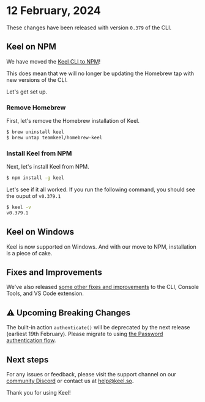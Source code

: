 
# 12 February, 2024

These changes have been released with version `0.379` of the CLI.

## Keel on NPM 

We have moved the [Keel CLI to NPM](https://www.npmjs.com/package/keel)!

This does mean that we will no longer be updating the Homebrew tap with new versions of the CLI.

Let's get set up.

### Remove Homebrew

First, let's remove the Homebrew installation of Keel.

```bash
$ brew uninstall keel
$ brew untap teamkeel/homebrew-keel
```

### Install Keel from NPM

Next, let's install Keel from NPM.

```bash
$ npm install -g keel
```

Let's see if it all worked.  If you run the following command, you should see the ouput of `v0.379.1`

```bash
$ keel -v
v0.379.1
```

## Keel on Windows

Keel is now supported on Windows. And with our move to NPM, installation is a piece of cake.

## Fixes and Improvements

We've also released [some other fixes and improvements](https://github.com/teamkeel/keel/releases/tag/v0.379.1) to the CLI, Console Tools, and VS Code extension.

## ⚠️ Upcoming Breaking Changes

The built-in action `authenticate()` will be deprecated by the next release (earliest 19th February). Please migrate to using [the Password authentication flow](/authentication/flows/password).

## Next steps

For any issues or feedback, please visit the support channel on our [community Discord](https://keel.so/discord) or contact us at [help@keel.so](mailto:help@keel.so)**.**

Thank you for using Keel!